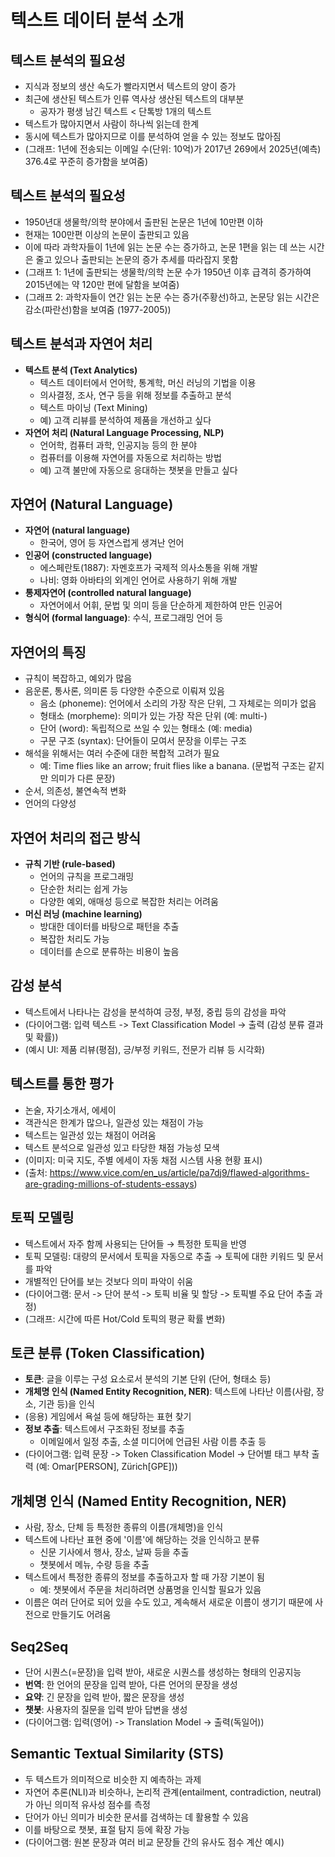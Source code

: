 # 텍스트 데이터 분석 소개


## 텍스트 분석의 필요성

*   지식과 정보의 생산 속도가 빨라지면서 텍스트의 양이 증가
*   최근에 생산된 텍스트가 인류 역사상 생산된 텍스트의 대부분
    *   공자가 평생 남긴 텍스트 < 단톡방 1개의 텍스트
*   텍스트가 많아지면서 사람이 하나씩 읽는데 한계
*   동시에 텍스트가 많아지므로 이를 분석하여 얻을 수 있는 정보도 많아짐
*   (그래프: 1년에 전송되는 이메일 수(단위: 10억)가 2017년 269에서 2025년(예측) 376.4로 꾸준히 증가함을 보여줌)



## 텍스트 분석의 필요성

*   1950년대 생물학/의학 분야에서 출판된 논문은 1년에 10만편 이하
*   현재는 100만편 이상의 논문이 출판되고 있음
*   이에 따라 과학자들이 1년에 읽는 논문 수는 증가하고, 논문 1편을 읽는 데 쓰는 시간은 줄고 있으나 출판되는 논문의 증가 추세를 따라잡지 못함
*   (그래프 1: 1년에 출판되는 생물학/의학 논문 수가 1950년 이후 급격히 증가하여 2015년에는 약 120만 편에 달함을 보여줌)
*   (그래프 2: 과학자들이 연간 읽는 논문 수는 증가(주황선)하고, 논문당 읽는 시간은 감소(파란선)함을 보여줌 (1977-2005))



## 텍스트 분석과 자연어 처리

*   **텍스트 분석 (Text Analytics)**
    *   텍스트 데이터에서 언어학, 통계학, 머신 러닝의 기법을 이용
    *   의사결정, 조사, 연구 등을 위해 정보를 추출하고 분석
    *   텍스트 마이닝 (Text Mining)
    *   예) 고객 리뷰를 분석하여 제품을 개선하고 싶다
*   **자연어 처리 (Natural Language Processing, NLP)**
    *   언어학, 컴퓨터 과학, 인공지능 등의 한 분야
    *   컴퓨터를 이용해 자연어를 자동으로 처리하는 방법
    *   예) 고객 불만에 자동으로 응대하는 챗봇을 만들고 싶다



## 자연어 (Natural Language)

*   **자연어 (natural language)**
    *   한국어, 영어 등 자연스럽게 생겨난 언어
*   **인공어 (constructed language)**
    *   에스페란토(1887): 자멘호프가 국제적 의사소통을 위해 개발
    *   나비: 영화 아바타의 외계인 언어로 사용하기 위해 개발
*   **통제자연어 (controlled natural language)**
    *   자연어에서 어휘, 문법 및 의미 등을 단순하게 제한하여 만든 인공어
*   **형식어 (formal language)**: 수식, 프로그래밍 언어 등



## 자연어의 특징

*   규칙이 복잡하고, 예외가 많음
*   음운론, 통사론, 의미론 등 다양한 수준으로 이뤄져 있음
    *   음소 (phoneme): 언어에서 소리의 가장 작은 단위, 그 자체로는 의미가 없음
    *   형태소 (morpheme): 의미가 있는 가장 작은 단위 (예: multi-)
    *   단어 (word): 독립적으로 쓰일 수 있는 형태소 (예: media)
    *   구문 구조 (syntax): 단어들이 모여서 문장을 이루는 구조
*   해석을 위해서는 여러 수준에 대한 복합적 고려가 필요
    *   예: Time flies like an arrow; fruit flies like a banana. (문법적 구조는 같지만 의미가 다른 문장)
*   순서, 의존성, 불연속적 변화
*   언어의 다양성



## 자연어 처리의 접근 방식

*   **규칙 기반 (rule-based)**
    *   언어의 규칙을 프로그래밍
    *   단순한 처리는 쉽게 가능
    *   다양한 예외, 애매성 등으로 복잡한 처리는 어려움
*   **머신 러닝 (machine learning)**
    *   방대한 데이터를 바탕으로 패턴을 추출
    *   복잡한 처리도 가능
    *   데이터를 손으로 분류하는 비용이 높음



## 감성 분석

*   텍스트에서 나타나는 감성을 분석하여 긍정, 부정, 중립 등의 감성을 파악
*   (다이어그램: 입력 텍스트 -> Text Classification Model -> 출력 (감성 분류 결과 및 확률))
*   (예시 UI: 제품 리뷰(평점), 긍/부정 키워드, 전문가 리뷰 등 시각화)



## 텍스트를 통한 평가

*   논술, 자기소개서, 에세이
*   객관식은 한계가 많으나, 일관성 있는 채점이 가능
*   텍스트는 일관성 있는 채점이 어려움
*   텍스트 분석으로 일관성 있고 타당한 채점 가능성 모색
*   (이미지: 미국 지도, 주별 에세이 자동 채점 시스템 사용 현황 표시)
*   (출처: https://www.vice.com/en_us/article/pa7dj9/flawed-algorithms-are-grading-millions-of-students-essays)



## 토픽 모델링

*   텍스트에서 자주 함께 사용되는 단어들 → 특정한 토픽을 반영
*   토픽 모델링: 대량의 문서에서 토픽을 자동으로 추출 → 토픽에 대한 키워드 및 문서를 파악
*   개별적인 단어를 보는 것보다 의미 파악이 쉬움
*   (다이어그램: 문서 -> 단어 분석 -> 토픽 비율 및 할당 -> 토픽별 주요 단어 추출 과정)
*   (그래프: 시간에 따른 Hot/Cold 토픽의 평균 확률 변화)



## 토큰 분류 (Token Classification)

*   **토큰**: 글을 이루는 구성 요소로서 분석의 기본 단위 (단어, 형태소 등)
*   **개체명 인식 (Named Entity Recognition, NER)**: 텍스트에 나타난 이름(사람, 장소, 기관 등)을 인식
*   (응용) 게임에서 욕설 등에 해당하는 표현 찾기
*   **정보 추출**: 텍스트에서 구조화된 정보를 추출
    *   이메일에서 일정 추출, 소셜 미디어에 언급된 사람 이름 추출 등
*   (다이어그램: 입력 문장 -> Token Classification Model -> 단어별 태그 부착 출력 (예: Omar[PERSON], Zürich[GPE]))



## 개체명 인식 (Named Entity Recognition, NER)

*   사람, 장소, 단체 등 특정한 종류의 이름(개체명)을 인식
*   텍스트에 나타난 표현 중에 '이름'에 해당하는 것을 인식하고 분류
    *   신문 기사에서 행사, 장소, 날짜 등을 추출
    *   챗봇에서 메뉴, 수량 등을 추출
*   텍스트에서 특정한 종류의 정보를 추출하고자 할 때 가장 기본이 됨
    *   예: 챗봇에서 주문을 처리하려면 상품명을 인식할 필요가 있음
*   이름은 여러 단어로 되어 있을 수도 있고, 계속해서 새로운 이름이 생기기 때문에 사전으로 만들기도 어려움



## Seq2Seq

*   단어 시퀀스(=문장)을 입력 받아, 새로운 시퀀스를 생성하는 형태의 인공지능
*   **번역**: 한 언어의 문장을 입력 받아, 다른 언어의 문장을 생성
*   **요약**: 긴 문장을 입력 받아, 짧은 문장을 생성
*   **챗봇**: 사용자의 질문을 입력 받아 답변을 생성
*   (다이어그램: 입력(영어) -> Translation Model -> 출력(독일어))



## Semantic Textual Similarity (STS)

*   두 텍스트가 의미적으로 비슷한 지 예측하는 과제
*   자연어 추론(NLI)과 비슷하나, 논리적 관계(entailment, contradiction, neutral)가 아닌 의미적 유사성 점수를 측정
*   단어가 아닌 의미가 비슷한 문서를 검색하는 데 활용할 수 있음
*   이를 바탕으로 챗봇, 표절 탐지 등에 확장 가능
*   (다이어그램: 원본 문장과 여러 비교 문장들 간의 유사도 점수 계산 예시)

